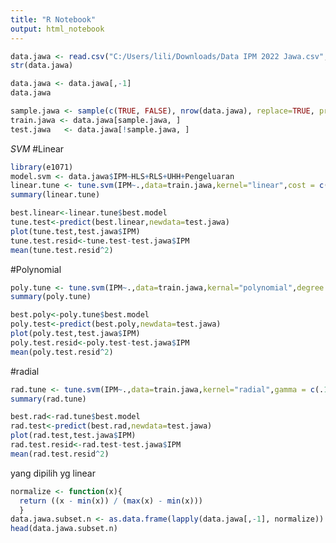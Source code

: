 ---
title: "R Notebook"
output: html_notebook
---


```{r}
data.jawa <- read.csv("C:/Users/lili/Downloads/Data IPM 2022 Jawa.csv", sep = ";")
str(data.jawa)
```

```{r}
data.jawa <- data.jawa[,-1]
data.jawa
```

```{r}
sample.jawa <- sample(c(TRUE, FALSE), nrow(data.jawa), replace=TRUE, prob=c(0.7,0.3))
train.jawa <- data.jawa[sample.jawa, ]
test.jawa   <- data.jawa[!sample.jawa, ]
```


*SVM*
#Linear
```{r}
library(e1071)
model.svm <- data.jawa$IPM~HLS+RLS+UHH+Pengeluaran
linear.tune <- tune.svm(IPM~.,data=train.jawa,kernel="linear",cost = c(.001,.01,.1,1,5,10))
summary(linear.tune)
```


```{r}
best.linear<-linear.tune$best.model
tune.test<-predict(best.linear,newdata=test.jawa)
plot(tune.test,test.jawa$IPM)
tune.test.resid<-tune.test-test.jawa$IPM
mean(tune.test.resid^2)
```

#Polynomial
```{r}
poly.tune <- tune.svm(IPM~.,data=train.jawa,kernal="polynomial",degree = c(3,4,5),coef0 = c(.1,.5,1,2,3,4))
summary(poly.tune)
```

```{r}
best.poly<-poly.tune$best.model
poly.test<-predict(best.poly,newdata=test.jawa)
plot(poly.test,test.jawa$IPM)
poly.test.resid<-poly.test-test.jawa$IPM
mean(poly.test.resid^2)
```


#radial
```{r}
rad.tune <- tune.svm(IPM~.,data=train.jawa,kernel="radial",gamma = c(.1,.5,1,2,3,4))
summary(rad.tune)
```

```{r}
best.rad<-rad.tune$best.model
rad.test<-predict(best.rad,newdata=test.jawa)
plot(rad.test,test.jawa$IPM)
rad.test.resid<-rad.test-test.jawa$IPM
mean(rad.test.resid^2)
```
yang dipilih yg linear

```{r}
normalize <- function(x){
  return ((x - min(x)) / (max(x) - min(x))) 
  }
data.jawa.subset.n <- as.data.frame(lapply(data.jawa[,-1], normalize))
head(data.jawa.subset.n)
```

```{r}

```

